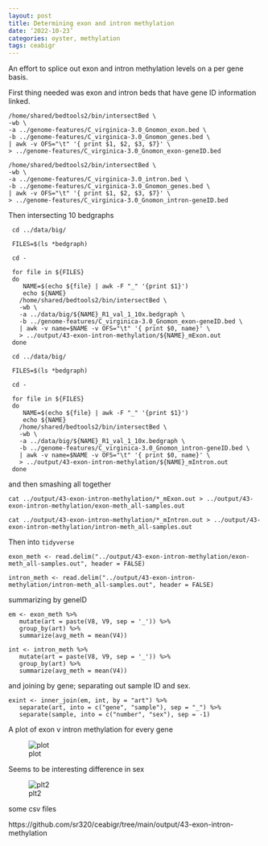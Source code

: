 ```yaml
---
layout: post
title: Determining exon and intron methylation
date: ‘2022-10-23’
categories: oyster, methylation
tags: ceabigr
---
```


An effort to splice out exon and intron methylation levels on a per gene basis.

First thing needed was exon and intron beds that have gene ID information linked.

```
/home/shared/bedtools2/bin/intersectBed \
-wb \
-a ../genome-features/C_virginica-3.0_Gnomon_exon.bed \
-b ../genome-features/C_virginica-3.0_Gnomon_genes.bed \
| awk -v OFS="\t" '{ print $1, $2, $3, $7}' \
> ../genome-features/C_virginica-3.0_Gnomon_exon-geneID.bed
```

```
/home/shared/bedtools2/bin/intersectBed \
-wb \
-a ../genome-features/C_virginica-3.0_intron.bed \
-b ../genome-features/C_virginica-3.0_Gnomon_genes.bed \
| awk -v OFS="\t" '{ print $1, $2, $3, $7}' \
> ../genome-features/C_virginica-3.0_Gnomon_intron-geneID.bed
```

Then intersecting 10 bedgraphs

```
 cd ../data/big/

 FILES=$(ls *bedgraph)

 cd -

 for file in ${FILES}
 do
    NAME=$(echo ${file} | awk -F "_" '{print $1}')
    echo ${NAME}
   /home/shared/bedtools2/bin/intersectBed \
   -wb \
   -a ../data/big/${NAME}_R1_val_1_10x.bedgraph \
   -b ../genome-features/C_virginica-3.0_Gnomon_exon-geneID.bed \
   | awk -v name=$NAME -v OFS="\t" '{ print $0, name}' \
   > ../output/43-exon-intron-methylation/${NAME}_mExon.out
 done  

```

```
 cd ../data/big/

 FILES=$(ls *bedgraph)

 cd -

 for file in ${FILES}
 do
    NAME=$(echo ${file} | awk -F "_" '{print $1}')
    echo ${NAME}
   /home/shared/bedtools2/bin/intersectBed \
   -wb \
   -a ../data/big/${NAME}_R1_val_1_10x.bedgraph \
   -b ../genome-features/C_virginica-3.0_Gnomon_intron-geneID.bed \
   | awk -v name=$NAME -v OFS="\t" '{ print $0, name}' \
   > ../output/43-exon-intron-methylation/${NAME}_mIntron.out
 done  

```


and then smashing all together

```
cat ../output/43-exon-intron-methylation/*_mExon.out > ../output/43-exon-intron-methylation/exon-meth_all-samples.out
```

```
cat ../output/43-exon-intron-methylation/*_mIntron.out > ../output/43-exon-intron-methylation/intron-meth_all-samples.out
```

Then into `tidyverse`

```
exon_meth <- read.delim("../output/43-exon-intron-methylation/exon-meth_all-samples.out", header = FALSE)
```

```
intron_meth <- read.delim("../output/43-exon-intron-methylation/intron-meth_all-samples.out", header = FALSE)
```


summarizing by geneID

```
em <- exon_meth %>%
   mutate(art = paste(V8, V9, sep = '_')) %>%
   group_by(art) %>%
   summarize(avg_meth = mean(V4))
```

```
int <- intron_meth %>%
   mutate(art = paste(V8, V9, sep = '_')) %>%
   group_by(art) %>%
   summarize(avg_meth = mean(V4))
```

and joining by gene; separating out sample ID and sex.


```
exint <- inner_join(em, int, by = "art") %>%
   separate(art, into = c("gene", "sample"), sep = "_") %>%
   separate(sample, into = c("number", "sex"), sep = -1)
```

A plot of exon v intron methylation for every gene

![plot](http://gannet.fish.washington.edu/seashell/snaps/ceabigr__RStudio_Server_2022-10-23_19-41-36.png)


Seems to be interesting difference in sex

![plt2](http://gannet.fish.washington.edu/seashell/snaps/ceabigr__RStudio_Server_2022-10-23_19-54-58.png)

some csv files     

https://github.com/sr320/ceabigr/tree/main/output/43-exon-intron-methylation
